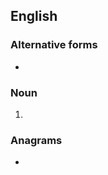 {{also|runaways}}
==English==

===Alternative forms===
* {{l|en|runaways}}

===Noun===
{{head|en|noun form}}
# {{plural of|run-away|lang=en}}

===Anagrams===
* {{anagrams|en|a=aanrsuwy|runs away}}